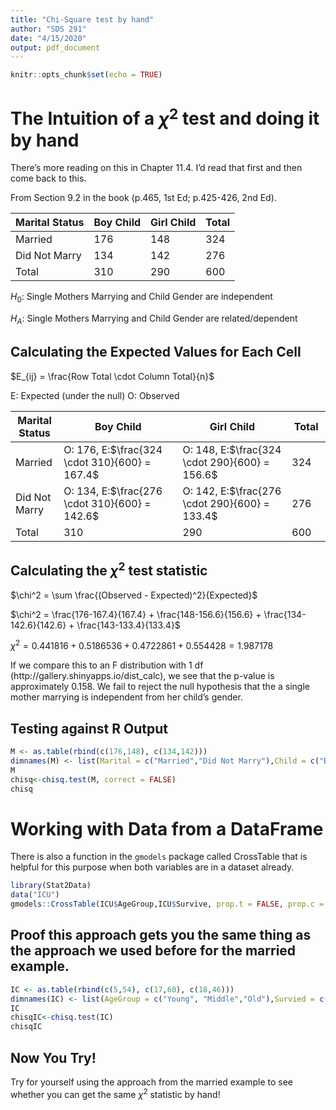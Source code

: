 ```yaml
---
title: "Chi-Square test by hand"
author: "SDS 291"
date: "4/15/2020"
output: pdf_document
---
```


```r
knitr::opts_chunk$set(echo = TRUE)
```

# The Intuition of a $\chi^2$ test and doing it by hand

There's more reading on this in Chapter 11.4.  I'd read that first and then come back to this.

From Section 9.2 in the book (p.465, 1st Ed; p.425-426, 2nd Ed).

| Marital Status  | Boy Child | Girl Child | Total |
|------------|-----------|--------------|----------|
| Married | 176 | 148 | 324 |
| Did Not Marry | 134 | 142 | 276 |
| Total | 310 | 290 | 600 |

$H_0:$ Single Mothers Marrying and Child Gender are independent

$H_A:$ Single Mothers Marrying and Child Gender are related/dependent 

## Calculating the Expected Values for Each Cell

$E_{ij} = \frac{Row Total \cdot Column Total}{n}$

E: Expected (under the null)
O: Observed

| Marital Status  | Boy Child | Girl Child | Total |
|------------|------------------------------|---------------------------|----------|
| Married | O: 176, E:$\frac{324 \cdot 310}{600} = 167.4$| O: 148, E:$\frac{324 \cdot 290}{600} = 156.6$ | 324 |
| Did Not Marry | O: 134, E:$\frac{276 \cdot 310}{600} = 142.6$ | O: 142, E:$\frac{276 \cdot 290}{600} = 133.4$ | 276 |
| Total | 310 | 290 | 600 |

## Calculating the $\chi^2$ test statistic

$\chi^2 = \sum \frac{(Observed - Expected)^2}{Expected}$

$\chi^2 = \frac{176-167.4}{167.4} + \frac{148-156.6}{156.6} + \frac{134-142.6}{142.6} + \frac{143-133.4}{133.4}$

$\chi^2 = 0.441816 + 0.5186536 + 0.4722861 + 0.554428 = 1.987178$

If we compare this to an F distribution with 1 df (http://gallery.shinyapps.io/dist_calc), we see that the p-value is approximately 0.158.  We fail to reject the null hypothesis that the a single mother marrying is independent from her child's gender.

\newpage
## Testing against R Output
```r
M <- as.table(rbind(c(176,148), c(134,142)))
dimnames(M) <- list(Marital = c("Married","Did Not Marry"),Child = c("Boy", "Girl"))
M
chisq<-chisq.test(M, correct = FALSE)
chisq
```

# Working with Data from a DataFrame

There is also a function in the `gmodels` package called CrossTable that is helpful for this purpose when both variables are in a dataset already.
```r
library(Stat2Data)
data("ICU")
gmodels::CrossTable(ICU$AgeGroup,ICU$Survive, prop.t = FALSE, prop.c = FALSE, prop.chisq = FALSE, chisq = TRUE)
```

## Proof this approach gets you the same thing as the approach we used before for the married example.

```r
IC <- as.table(rbind(c(5,54), c(17,60), c(18,46)))
dimnames(IC) <- list(AgeGroup = c("Young", "Middle","Old"),Survied = c("No", "Yes"))
IC
chisqIC<-chisq.test(IC)
chisqIC
```

## Now You Try!

Try for yourself using the approach from the married example to see whether you can get the same $\chi^2$ statistic by hand!

